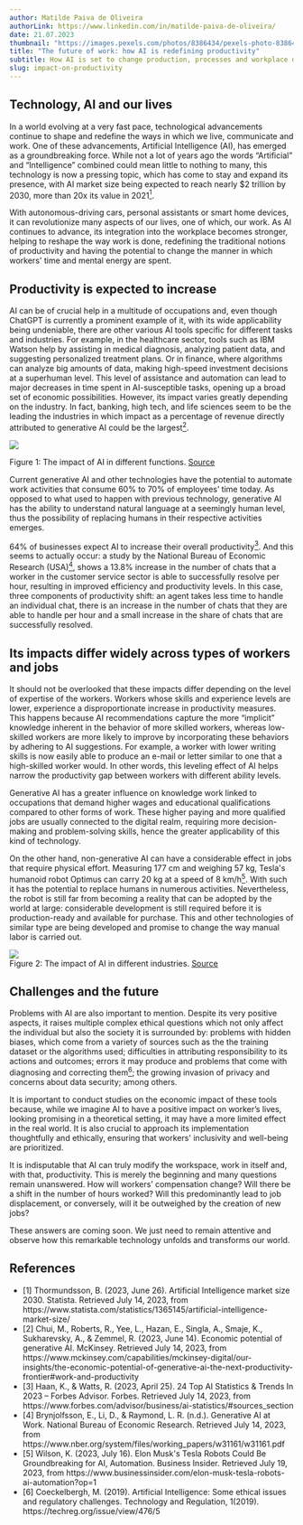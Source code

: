 ```yaml
---
author: Matilde Paiva de Oliveira
authorLink: https://www.linkedin.com/in/matilde-paiva-de-oliveira/
date: 21.07.2023
thumbnail: "https://images.pexels.com/photos/8386434/pexels-photo-8386434.jpeg"
title: "The future of work: how AI is redefining productivity"
subtitle: How AI is set to change production, processes and workplace dynamics
slug: impact-on-productivity
---
```



## Technology, AI and our lives 


In a world evolving at a very fast pace, technological advancements continue to shape and redefine the ways in which we live, communicate and work.
One of these advancements, Artificial Intelligence (AI), has emerged as a groundbreaking force. While not a lot of years ago the words “Artificial” and “Intelligence” combined could mean little to nothing to many, this technology is now a pressing topic, which has come to stay and expand its presence, with AI market size being expected to reach nearly $2 trillion by 2030, more than 20x its value in 2021<a href="#ref1" className=""><sup>1</sup></a>.

With autonomous-driving cars, personal assistants or smart home devices, it can revolutionize many aspects of our lives, one of which, our work. As AI continues to advance, its integration into the workplace becomes stronger, helping to reshape the way work is done, redefining the traditional notions of productivity and having the potential to change the manner in which workers' time and mental energy are spent. 

## Productivity is expected to increase
 
AI can be of crucial help in a multitude of occupations and, even though ChatGPT is currently a prominent example of it, with its wide applicability being undeniable, there are other various AI tools specific for different tasks and industries. For example, in the healthcare sector, tools such as IBM Watson help by assisting in medical diagnosis, analyzing patient data, and suggesting personalized treatment plans. Or in finance, where algorithms can analyze big amounts of data, making high-speed investment decisions at a superhuman level. This level of assistance and automation can lead to major decreases in time spent in AI-susceptible tasks, opening up a broad set of economic possibilities.
However,  its impact varies greatly depending on the industry. In fact, banking, high tech, and life sciences seem to be the leading the industries in which impact as a percentage of revenue directly attributed to generative AI could be the largest<a href="#ref2"><sup>2</sup></a>.


<img className="" src="https://media-s3-us-east-1.ceros.com/mckinsey/images/2023/06/13/51b7f99afa5d0cd5a2f0b4f3b9e29d73/business-functions-a.png?imageOpt=1&fit=bounds&width=1075"/>

<p className="text-gray-600 text-sm mx-auto">Figure 1: The impact of AI in different functions. <a href="https://www.mckinsey.com/capabilities/mckinsey-digital/our-insights/the-economic-potential-of-generative-ai-the-next-productivity-frontier#industry-impacts">Source</a></p>


 
Current generative AI and other technologies have the potential to automate work activities that consume 60% to 70% of employees’ time today. As opposed to what used to happen with previous technology, generative AI has the ability to understand natural language at a seemingly human level, thus the possibility of replacing humans in their respective activities emerges.
 
64% of businesses expect AI to increase their overall productivity<a href="#ref3"><sup>3</sup></a>. And this seems to actually occur: a study by the National Bureau of Economic Research (USA)<a href="#ref4"><sup>4</sup></a>, shows a 13.8% increase in the number of chats that a worker in the customer service sector is able to successfully resolve per hour, resulting in improved efficiency and productivity levels. In this case, three components of productivity shift: an agent takes less time to handle an individual chat, there is an increase in the number of chats that they are  able to handle per hour and a small increase in the share of chats that are successfully resolved. 

## Its impacts differ widely across types of workers and jobs
                                                                                                      
It should not be overlooked that these impacts differ depending on the level of expertise of the workers. Workers whose skills and experience levels are lower, experience a disproportionate increase in productivity measures. This happens because AI recommendations capture the more “implicit” knowledge inherent in the behavior of more skilled workers, whereas low-skilled workers are more likely to improve by incorporating these behaviors by adhering to AI suggestions. For example, a worker with lower writing skills is now easily able to produce an e-mail or letter similar to one that a high-skilled worker would. In other words, this leveling effect of AI helps narrow the productivity gap between workers with different ability levels.

Generative AI has a greater influence on knowledge work linked to occupations that demand higher wages and educational qualifications compared to other forms of work. These higher paying and more qualified jobs are usually connected to the digital realm, requiring more decision-making and problem-solving skills, hence the greater applicability of this kind of technology.

On the other hand, non-generative AI can have a considerable effect in jobs that require physical effort. Measuring 177 cm and weighing 57 kg, Tesla's humanoid robot Optimus can carry 20 kg at a speed of 8 km/h<a href="#ref5"><sup>5</sup></a>. With such it has the potential to replace humans in numerous activities. Nevertheless, the robot is still far from becoming a reality that can be adopted by the world at large: considerable development is still required before it is production-ready and available for purchase. This and other technologies of similar type are being developed and promise to change the way manual labor is carried out.


<img className="" src="https://www.mckinsey.com/~/media/mckinsey/business%20functions/mckinsey%20digital/our%20insights/the%20economic%20potential%20of%20generative%20ai%20the%20next%20productivity%20frontier/svgz-vivatech-full-report-rgb-exh11.svgz?cq=50&cpy=Center"/>

<div className="text-gray-600 text-sm mx-auto">Figure 2: The impact of AI in different industries. <a href="https://www.mckinsey.com/capabilities/mckinsey-digital/our-insights/the-economic-potential-of-generative-ai-the-next-productivity-frontier#work-and-productivity">Source</a></div>

## Challenges and the future

Problems with AI are also important to mention. Despite its very positive aspects, it raises multiple complex ethical questions which not only affect the individual but also the society it is surrounded by: problems with hidden biases, which come from a variety of sources such as the the training dataset or the algorithms used; difficulties in attributing responsibility to its actions and outcomes; errors it may produce and problems that come with diagnosing and correcting them<a href="#ref6"><sup>6</sup></a>; the growing invasion of privacy and concerns about data security; among others.

 
It is important to conduct studies on the economic impact of these tools because, while we imagine AI  to have a positive impact on worker’s lives, looking promising in a theoretical setting, it may have a more limited effect in the real world. It is also crucial to approach its implementation thoughtfully and ethically, ensuring that workers' inclusivity and well-being are prioritized.
 
It is indisputable that AI can truly modify the workspace, work in itself and, with that, productivity. This is merely the beginning and many questions remain unanswered. How will workers’ compensation change? Will there be a shift in the number of hours worked? Will this predominantly lead to job displacement, or conversely, will it be outweighed by the creation of new jobs?

These answers are coming soon. We just need to remain attentive and observe how this remarkable technology unfolds and transforms our world.



<h2 className="pt-20"> References </h2>
<ul>
<li id="ref1" className="text-gray-600 text-sm">[1] Thormundsson, B. (2023, June 26). Artificial Intelligence market size 2030. Statista. Retrieved July 14, 2023, from https://www.statista.com/statistics/1365145/artificial-intelligence-market-size/</li>

<li id="ref2" className="text-gray-600 text-sm">[2]  Chui, M., Roberts, R., Yee, L., Hazan, E., Singla, A., Smaje, K., Sukharevsky, A., & Zemmel, R. (2023, June 14). Economic potential of generative AI. McKinsey. Retrieved July 14, 2023, from https://www.mckinsey.com/capabilities/mckinsey-digital/our-insights/the-economic-potential-of-generative-ai-the-next-productivity-frontier#work-and-productivity</li>

<li id="ref3" className="text-gray-600 text-sm">[3] Haan, K., & Watts, R. (2023, April 25). 24 Top AI Statistics & Trends In 2023 – Forbes Advisor. Forbes. Retrieved July 14, 2023, from https://www.forbes.com/advisor/business/ai-statistics/#sources_section</li>

<li id="ref4" className="text-gray-600 text-sm">[4] Brynjolfsson, E., Li, D., & Raymond, L. R. (n.d.). Generative AI at Work. National Bureau of Economic Research. Retrieved July 14, 2023, from https://www.nber.org/system/files/working_papers/w31161/w31161.pdf</li>

<li id="ref5" className="text-gray-600 text-sm">[5] Wilson, K. (2023, July 16). Elon Musk's Tesla Robots Could Be Groundbreaking for AI, Automation. Business Insider. Retrieved July 19, 2023, from https://www.businessinsider.com/elon-musk-tesla-robots-ai-automation?op=1</li>

<li id="ref6" className="text-gray-600 text-sm">[6] Coeckelbergh, M. (2019). Artificial Intelligence: Some ethical issues and regulatory challenges. Technology and Regulation, 1(2019). https://techreg.org/issue/view/476/5</li>

</ul>

